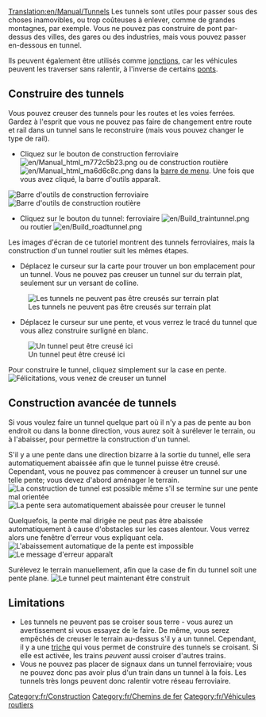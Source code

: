 [[Translation:en/Manual/Tunnels]]
{{fr/Tutoriel}}
Les tunnels sont utiles pour passer sous des choses inamovibles, ou trop coûteuses à enlever, comme de grandes montagnes, par exemple. Vous ne pouvez pas construire de pont par-dessus des villes, des gares ou des industries, mais vous pouvez passer en-dessous en tunnel.

Ils peuvent également être utilisés comme [[fr/Community/Junctionary/Main Page|jonctions]], car les véhicules peuvent les traverser sans ralentir, à l'inverse de certains [[fr/Manual/Ponts|ponts]].

==Construire des tunnels==
Vous pouvez creuser des tunnels pour les routes et les voies ferrées. Gardez à l'esprit que vous ne pouvez pas faire de changement entre route et rail dans un tunnel sans le reconstruire (mais vous pouvez changer le type de rail).
*Cliquez sur le bouton de construction ferroviaire [[File:en/Manual html m772c5b23.png]] ou de construction routière [[File:en/Manual html ma6d6c8c.png]] dans la [[fr/Manual/Interface#la-barre-de-menu|barre de menu]]. Une fois que vous avez cliqué, la barre d'outils apparaît.
[[File:en/Railroad Construction.png|none|frame|Barre d'outils de construction ferroviaire]]
[[File:en/Road constructionnew.png|none|frame|Barre d'outils de construction routière]]

*Cliquez sur le bouton du tunnel: ferroviaire [[File:en/Build traintunnel.png]] ou routier [[File:en/Build roadtunnel.png]]

Les images d'écran de ce tutoriel montrent des tunnels ferroviaires, mais la construction d'un tunnel routier suit les mêmes étapes.

*Déplacez le curseur sur la carte pour trouver un bon emplacement pour un tunnel. Vous ne pouvez pas creuser un tunnel sur du terrain plat, seulement sur un versant de colline.
[[File:en/Tunnel try.png|none|frame|Les tunnels ne peuvent pas être creusés sur terrain plat]]

*Déplacez le curseur sur une pente, et vous verrez le tracé du tunnel que vous allez construire surligné en blanc.
[[File:en/Tunnel prepare first.png|none|frame|Un tunnel peut être creusé ici]]

Pour construire le tunnel, cliquez simplement sur la case en pente.
[[File:en/Tunnel built first.png|none|frame|Félicitations, vous venez de creuser un tunnel]]

==Construction avancée de tunnels==
Si vous voulez faire un tunnel quelque part où il n'y a pas de pente au bon endroit ou dans la bonne direction, vous aurez soit à surélever le terrain, ou à l'abaisser, pour permettre la construction d'un tunnel.

S'il y a une pente dans une direction bizarre à la sortie du tunnel, elle sera automatiquement abaissée afin que le tunnel puisse être creusé. Cependant, vous ne pouvez pas commencer à creuser un tunnel sur une telle pente; vous devez d'abord aménager le terrain.
[[File:en/Tunnel prepare second.png|none|frame|La construction de tunnel est possible même s'il se termine sur une pente mal orientée]]
[[File:en/Tunnel built second.png|none|frame|La pente sera automatiquement abaissée pour creuser le tunnel]]

Quelquefois, la pente mal dirigée ne peut pas être abaissée automatiquement à cause d'obstacles sur les cases alentour. Vous verrez alors une fenêtre d'erreur vous expliquant cela.
[[File:en/Tunnel terraform third.png|none|frame|L'abaissement automatique de la pente est impossible]]
[[File:en/Tunnel error third.png|none|frame|Le message d'erreur apparaît]]

Surélevez le terrain manuellement, afin que la case de fin du tunnel soit une pente plane.
[[File:en/Tunnel prepare third.png|none|frame|Le tunnel peut maintenant être construit]]

==Limitations==
* Les tunnels ne peuvent pas se croiser sous terre - vous aurez un avertissement si vous essayez de le faire. De même, vous serez empêchés de creuser le terrain au-dessus s'il y a un tunnel. Cependant, il y a une [[fr/Archive/Manual/Croisement de tunnels|triche]] qui vous permet de construire des tunnels se croisant. Si elle est activée, les trains ''peuvent'' aussi croiser d'autres trains.
* Vous ne pouvez pas placer de signaux dans un tunnel ferroviaire; vous ne pouvez donc pas avoir plus d'un train dans un tunnel à la fois. Les tunnels très longs peuvent donc ralentir votre réseau ferroviaire.

[[Category:fr/Construction]]
[[Category:fr/Chemins de fer]]
[[Category:fr/Véhicules routiers]]